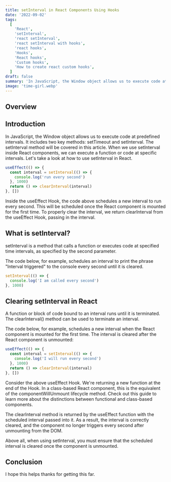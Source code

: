 ```yaml
---
title: setInterval in React Components Using Hooks
date: '2022-09-02'
tags:
  [
    'React',
    'setInterval',
    'react setInterval',
    'react setInterval with hooks',
    'react hooks',
    'Hooks',
    'React hooks',
    'Custom hooks',
    'How to create react custom hooks',
  ]
draft: false
summary: 'In JavaScript, the Window object allows us to execute code at predefined intervals. It includes two key methods: setTimeout and setInterval...'
image: 'time-girl.webp'
---
```



<ImageComponent
  src="/static/images/time-girl.webp"
  width="auto"
  height="auto"
  alt="React vs Vue illustration"
/>

## Overview

<TOCInline toc={props.toc} exclude="Overview" toHeading={2} />

## Introduction

In JavaScript, the Window object allows us to execute code at predefined intervals. It includes two key methods: setTimeout and setInterval. The setInterval method will be covered in this article. When we use setInterval inside React components, we can execute a function or code at specific intervals. Let's take a look at how to use setInterval in React.

```jsx
useEffect(() => {
  const interval = setInterval(() => {
    console.log('run every second')
  }, 1000)
  return () => clearInterval(interval)
}, [])
```

Inside the useEffect Hook, the code above schedules a new interval to run every second. This will be scheduled once the React component is mounted for the first time. To properly clear the interval, we return clearInterval from the useEffect Hook, passing in the interval.

<GoogleScript path="react-setinterval" />

## What is setInterval?

setInterval is a method that calls a function or executes code at specified time intervals, as specified by the second parameter.

The code below, for example, schedules an interval to print the phrase "Interval triggered" to the console every second until it is cleared.

```js
setInterval(() => {
  console.log('I am called every second')
}, 1000)
```

## Clearing setInterval in React

A function or block of code bound to an interval runs until it is terminated. The clearInterval() method can be used to terminate an interval.

The code below, for example, schedules a new interval when the React component is mounted for the first time. The interval is cleared after the React component is unmounted:

```jsx
useEffect(() => {
  const interval = setInterval(() => {
    console.log('I will run every second')
  }, 1000)
  return () => clearInterval(interval)
}, [])
```

Consider the above useEffect Hook. We're returning a new function at the end of the Hook. In a class-based React component, this is the equivalent of the componentWillUnmount lifecycle method. Check out this guide to learn more about the distinctions between functional and class-based components.

The clearInterval method is returned by the useEffect function with the scheduled interval passed into it. As a result, the interval is correctly cleared, and the component no longer triggers every second after unmounting from the DOM.

Above all, when using setInterval, you must ensure that the scheduled interval is cleared once the component is unmounted.

## Conclusion

I hope this helps thanks for getting this far.
